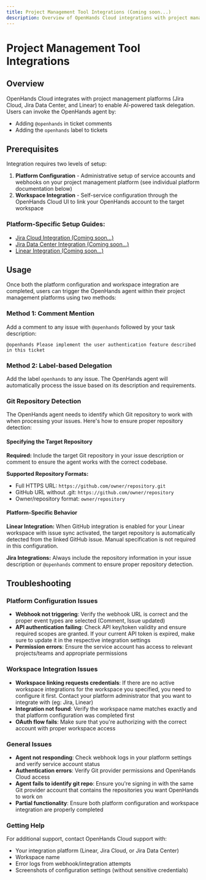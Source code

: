 ```yaml
---
title: Project Management Tool Integrations (Coming soon...)
description: Overview of OpenHands Cloud integrations with project management platforms including Jira Cloud, Jira Data Center, and Linear. Learn about setup requirements, usage methods, and troubleshooting.
---
```


# Project Management Tool Integrations

## Overview

OpenHands Cloud integrates with project management platforms (Jira Cloud, Jira Data Center, and Linear) to enable AI-powered task delegation. Users can invoke the OpenHands agent by:
- Adding `@openhands` in ticket comments
- Adding the `openhands` label to tickets

## Prerequisites

Integration requires two levels of setup:
1. **Platform Configuration** - Administrative setup of service accounts and webhooks on your project management platform (see individual platform documentation below)
2. **Workspace Integration** - Self-service configuration through the OpenHands Cloud UI to link your OpenHands account to the target workspace

### Platform-Specific Setup Guides:
- [Jira Cloud Integration (Coming soon...)](./jira-integration.md)
- [Jira Data Center Integration (Coming soon...)](./jira-dc-integration.md)
- [Linear Integration (Coming soon...)](./linear-integration.md)

## Usage

Once both the platform configuration and workspace integration are completed, users can trigger the OpenHands agent within their project management platforms using two methods:

### Method 1: Comment Mention
Add a comment to any issue with `@openhands` followed by your task description:
```
@openhands Please implement the user authentication feature described in this ticket
```

### Method 2: Label-based Delegation
Add the label `openhands` to any issue. The OpenHands agent will automatically process the issue based on its description and requirements.

### Git Repository Detection

The OpenHands agent needs to identify which Git repository to work with when processing your issues. Here's how to ensure proper repository detection:

#### Specifying the Target Repository

**Required:** Include the target Git repository in your issue description or comment to ensure the agent works with the correct codebase.

**Supported Repository Formats:**
- Full HTTPS URL: `https://github.com/owner/repository.git`
- GitHub URL without .git: `https://github.com/owner/repository`
- Owner/repository format: `owner/repository`

#### Platform-Specific Behavior

**Linear Integration:** When GitHub integration is enabled for your Linear workspace with issue sync activated, the target repository is automatically detected from the linked GitHub issue. Manual specification is not required in this configuration.

**Jira Integrations:** Always include the repository information in your issue description or `@openhands` comment to ensure proper repository detection.

## Troubleshooting

### Platform Configuration Issues
- **Webhook not triggering**: Verify the webhook URL is correct and the proper event types are selected (Comment, Issue updated)
- **API authentication failing**: Check API key/token validity and ensure required scopes are granted. If your current API token is expired, make sure to update it in the respective integration settings
- **Permission errors**: Ensure the service account has access to relevant projects/teams and appropriate permissions

### Workspace Integration Issues
- **Workspace linking requests credentials**: If there are no active workspace integrations for the workspace you specified, you need to configure it first. Contact your platform administrator that you want to integrate with (eg: Jira, Linear)
- **Integration not found**: Verify the workspace name matches exactly and that platform configuration was completed first
- **OAuth flow fails**: Make sure that you're authorizing with the correct account with proper workspace access

### General Issues
- **Agent not responding**: Check webhook logs in your platform settings and verify service account status
- **Authentication errors**: Verify Git provider permissions and OpenHands Cloud access
- **Agent fails to identify git repo**: Ensure you're signing in with the same Git provider account that contains the repositories you want OpenHands to work on
- **Partial functionality**: Ensure both platform configuration and workspace integration are properly completed

### Getting Help
For additional support, contact OpenHands Cloud support with:
- Your integration platform (Linear, Jira Cloud, or Jira Data Center)
- Workspace name
- Error logs from webhook/integration attempts
- Screenshots of configuration settings (without sensitive credentials)
